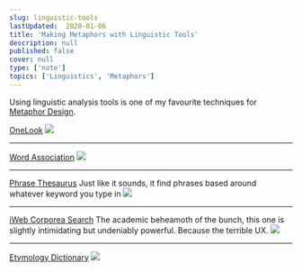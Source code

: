 ```yaml
---
slug: linguistic-tools
lastUpdated:  2020-01-06
title: 'Making Metaphors with Linguistic Tools'
description: null
published: false
cover: null
type: ['note']
topics: ['Linguistics', 'Metaphors']
---
```


Using linguistic analysis tools is one of my favourite techniques for [Metaphor Design](/mwlb).


[OneLook](https://www.onelook.com/thesaurus/)
![](./onelook.png)

---

[Word Association](https://wordassociations.net/)
![](./wordasso.png)

---

[Phrase Thesaurus](https://www.phrases.org.uk/phrase-thesaurus/search/index.html)
Just like it sounds, it find phrases based around whatever keyword you type in
![](./phrasethes.png)

---

[iWeb Corporea Search](https://www.english-corpora.org/iweb/)
The academic beheamoth of the bunch, this one is slightly intimidating but undeniably powerful. Because the terrible UX.
![](./iwebcorpus.png)

---

[Etymology Dictionary](https://www.etymonline.com/)
![](./ety.png)






